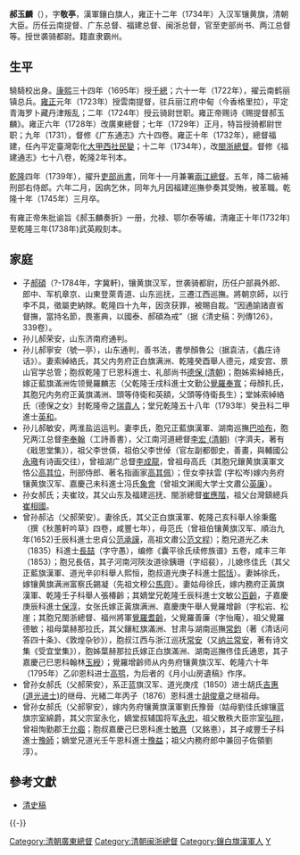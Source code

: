 '''郝玉麟'''（{{bd|？||1745年|catIdx=H郝}}），字'''敬亭'''，漢軍鑲白旗人，雍正十二年（1734年）入汉军镶黄旗，清朝大臣。历任云南提督、广东总督、福建总督、闽浙总督，官至吏部尚书、两江总督等。授世袭骑都尉。籍直隶霸州。

==生平==
驍騎校出身。[[康熙|康熙]]三十四年（1695年）授[[千總|千總]]；六十一年（1722年），擢云南鹤丽镇总兵。[[雍正|雍正]]元年（1723年）授雲南提督，驻兵丽江府中甸（今香格里拉），平定青海罗卜藏丹津叛乱；二年（1724年）授云骑尉世职。雍正帝赐诗《赐提督郝玉麟》。雍正六年（1728年）改廣東總督；七年（1729年）正月，特旨授骑都尉世职；九年（1731），督修《广东通志》六十四卷。雍正十年（1732年），總督福建，任內平定臺灣彰化[[大甲西社抗清事件|大甲西社民變]]；十二年（1734年），改[[閩浙總督|閩浙總督]]。督修《福建通志》七十八卷，乾隆2年刊本。

[[乾隆|乾隆]]四年（1739年），擢升[[吏部尚書|吏部尚書]]，同年十一月兼署[[兩江總督|兩江總督]]。五年，降二級補刑部右侍郎。六年二月，因病乞休，同年九月因福建巡撫參奏其受賄，被革職。乾隆十年（1745年）三月卒。

有雍正帝朱批谕旨《郝玉麟奏折》一册，允禄、鄂尔泰等编，清雍正十年(1732年)至乾隆三年(1738年)武英殿刻本。

==家庭==
*子[[郝碩|郝碩]]（?-1784年，字冀軒)，镶黄旗汉军，世袭骑都尉，历任户部員外郎、郎中、军机章京、山東登萊青道、山东巡抚，三遷江西巡撫。將朝京師，以行李不具，徵屬吏納賕。乾隆四十九年，因贪获罪，被賜自裁。“因通諭諸直省督撫，當持名節，畏憲典，以國泰、郝碩為戒”（据《清史稿：列傳126》，339卷）。
*孙儿郝荣安，山东济南府通判。
*孙儿郝寧安（號一亭），山东通判，善书法，書學顏魯公（据袁洁，《蠡庄诗话》）。妻索綽絡氏，其父内务府正白旗满洲、乾隆癸酉舉人德元，咸安宫、景山官学总管；胞叔乾隆丁巳恩科進士、礼部尚书[[德保_(清朝)|德保 (清朝)]]；胞姊索綽絡氏，嫁正藍旗滿洲佐领覺羅麟志（父乾隆壬戌科進士文勤公[[覺羅奉寬|覺羅奉寬]]；母顏扎氏，其胞兄内务府正黃旗滿洲、頭等侍衛和英額，父頭等侍衛長生）；堂姊索綽絡氏（德保之女）封乾隆帝之[[瑞貴人|瑞貴人]]；堂兄乾隆五十八年（1793年）癸丑科二甲進士[[英和|英和]]。
*孙儿郝敏安，两淮盐运运判。妻李氏，胞兄正藍旗漢軍、湖南巡撫[[巴哈布|巴哈布]]，胞兄两江总督[[李奉翰|李奉翰]]（工詩善書），父江南河道總督[[李宏_(清朝)|李宏 (清朝)]]（字濟夫，著有《戢思堂集》），祖父李世偀，祖伯父李世倬（官左副都御史，善畫，與輔國公[[永璥|永璥]]有诗画交往），曾祖湖广总督[[李成龍|李成龍]]，曾祖母高氏（其胞兄鑲黄旗漢軍文恪公[[高其位|高其位]]，刑部侍郎、著名指画家[[高其佩|高其佩]]）；侄女李扶雲 (字松岑)嫁内务府镶黄旗汉军、嘉慶己未科進士冯氏[[象會|象會]]（曾祖文渊阁大学士文肅公[[英廉|英廉]]）。
*孙女郝氏；夫崔玟，其父山东及福建巡抚、閩浙總督[[崔應階|崔應階]]，祖父台灣鎮總兵[[崔相國|崔相國]]。
*曾孙郝沾（父郝荣安）。妻徐氏，其父正白旗漢軍、乾隆己亥科舉人徐秉鑑（撰《秋蕙軒吟草》四卷，咸豐七年），母范氏（曾祖伯镶黄旗汉军、順治九年(1652)壬辰科進士忠貞公[[范承謨|范承謨]]，高祖文肅公[[范文程|范文程]]）；胞兄道光乙未（1835）科進士[[長喆|長喆]]（字守愚），编修《囊平徐氏续修族谱》五卷，咸丰三年（1853）；胞兄長佶，其子河南河陝汝道徐銕珊（字绍裴），儿媳佟佳氏（其父正藍旗漢軍、道光辛卯科舉人熙恒，胞叔道光庚子科進士[[熙恬|熙恬]]）。妻姊徐氏，嫁镶黄旗满洲富察氏錫凝（先祖文穆公[[馬齊|馬齊]]）。妻姑母徐氏，嫁内務府正黃旗漢軍、乾隆壬子科舉人張椿齡；其嫡堂兄乾隆壬辰科進士文敏公[[百齡|百齡]]，子嘉慶庚辰科進士[[保淳|保淳]]，女张氏嫁正黃旗满洲、嘉慶庚午舉人覺羅增齡（字松岩、松崖；其胞兄閩浙總督、福州將軍[[覺羅耆齡|覺羅耆齡]]，父覺羅善廉（字怡庵），祖父覺羅德敏；祖母葉赫那拉氏，其父鑲紅旗滿洲、甘肃与湖南巡撫[[常鈞|常鈞]]（著《清话问答四十条》、《敦煌杂钞》），胞叔江西与浙江巡抚[[常安|常安]]（又[[纳兰常安|纳兰常安]]，著有诗文集《受宜堂集》），胞姊葉赫那拉氏嫁正白旗滿洲、湖南巡撫佟佳氏通恩，其子嘉慶己巳恩科翰林[[玉綬|玉綬]]）；覺羅增齡师从内务府镶黄旗汉军、乾隆六十年（1795年）乙卯恩科进士[[高鹗|高鹗]]，为后者的《月小山房遺稿》作序。
*曾孙女郝氏（父郝荣安），系正蓝旗汉军、道光庚戌（1850）进士胡氏[[吉惠_(道光进士)|吉惠 (道光进士)]]的继母、光緒二年丙子（1876）恩科進士[[胡俊章|胡俊章]]之继祖母。
*曾孙女郝氏（父郝寧安），嫁内务府镶黄旗漢軍劉氏豫晉（姑母劉佳氏嫁镶蓝旗宗室綿爵，其父宗室永化，嫡堂叔辅国将军[[永忠|永忠]]，祖父散秩大臣宗室[[弘暟|弘暟]]，曾祖恂勤郡王[[允禵|允禵]]；胞叔嘉慶己巳恩科進士[[敏惪|敏惪]]（又銘悳），其子咸豐壬子科進士[[豫師|豫師]]；嫡堂兄道光壬午恩科進士[[豫益|豫益]]；祖父内務府郎中兼回子佐領劉淳）。

==參考文獻==
*[[清史稿|清史稿]]

{{-}}
{{start box}}
{{s-off}}
{{succession box|[[孔毓珣|孔毓珣]]|[[張溥_(清)|張溥]]|[[兩廣總督|廣東總督]]|<small>雍正七年－雍正九年<br>（1729年3月29日－1731年10月14日）</small>}}
{{succession box|[[張溥_(清)|張溥]]|[[鄂彌達|鄂彌達]]|[[兩廣總督|廣東總督]]|<small>雍正九年－雍正十年<br>（1731年10月14日－1732年2月25日）</small>}}
{{succession box|[[甘汝來|甘汝來]]|[[楊超曾|楊超曾]]|[[清朝吏部尚书列表#吏部汉尚书|吏部漢尚書]]|<small>乾隆四年七月丙寅－乾隆五年八月丙寅<br>（1739年8月25日－1740年10月18日）</small>}}
{{end box}}
{{规范控制}}

{{DEFAULTSORT:H郝}}
[[Category:清朝廣東總督|Category:清朝廣東總督]]
[[Category:清朝闽浙總督|Category:清朝闽浙總督]]
[[Category:鑲白旗漢軍人|Category:鑲白旗漢軍人]]
[[Category:郝姓|Y]]